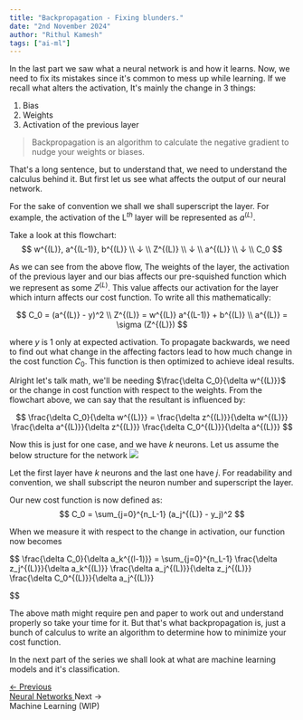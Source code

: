 ```yaml
---
title: "Backpropagation - Fixing blunders."
date: "2nd November 2024"
author: "Rithul Kamesh"
tags: ["ai-ml"]
---
```


In the last part we saw what a neural network is and how it learns. Now, we need to fix its mistakes since it's common to mess up while learning. If we recall what alters the activation, It's mainly the change in 3 things:
1. Bias
2. Weights
3. Activation of the previous layer

> Backpropagation is an algorithm to calculate the negative gradient to nudge your weights or biases.

That's a long sentence, but to understand that, we need to understand the calculus behind it. But first let us see what affects the output of our neural network.

For the sake of convention we shall we shall superscript the layer. For example, the activation of the L$^{th}$ layer will be represented as $a^{(L)}$.

Take a look at this flowchart:
$$
w^{(L)}, a^{(L-1)}, b^{(L)} \\
                ↓ \\
            Z^{(L)} \\
                ↓ \\
            a^{(L)} \\
                ↓ \\
            C_0
$$

As we can see from the above flow, The weights of the layer, the activation of the previous layer and our bias affects our pre-squished function which we represent as some $Z^{(L)}$. This value affects our activation for the layer which inturn affects our cost function. To write all this mathematically:

$$
C_0 = (a^{(L)} - y)^2 \\
Z^{(L)} = w^{(L)} a^{(L-1)} + b^{(L)} \\
a^{(L)} = \sigma (Z^{(L)})
$$

where $y$ is 1 only at expected activation. To propagate backwards, we need to find out what change in the affecting factors lead to how much change in the cost function $C_0$. This function is then optimized to achieve ideal results.

Alright let's talk math, we'll be needing $\frac{\delta C_0}{\delta w^{(L)}}$ or the change in cost function with respect to the weights. From the flowchart above, we can say that the resultant is influenced by:

$$
\frac{\delta C_0}{\delta w^{(L)}} = \frac{\delta z^{(L)}}{\delta w^{(L)}}
                                    \frac{\delta a^{(L)}}{\delta z^{(L)}}
                                    \frac{\delta C_0^{(L)}}{\delta a^{(L)}}
$$

Now this is just for one case, and we have $k$ neurons. Let us assume the below structure for the network
<img src="/blogs/backprop/network.svg" />

Let the first layer have _k_ neurons and the last one have _j_. For readability and convention, we shall subscript the neuron number and superscript the layer.

Our new cost function is now defined as:
$$
C_0 = \sum_{j=0}^{n_L-1} (a_j^{(L)} - y_j)^2
$$

When we measure it with respect to the change in activation, our function now becomes

$$
\frac{\delta C_0}{\delta a_k^{(l-1)}} =  \sum_{j=0}^{n_L-1} \frac{\delta z_j^{(L)}}{\delta a_k^{(L)}}
                                    \frac{\delta a_j^{(L)}}{\delta z_j^{(L)}}
                                    \frac{\delta C_0^{(L)}}{\delta a_j^{(L)}}

$$

The above math might require pen and paper to work out and understand properly so take your time for it. But that's what backpropagation is, just a bunch of calculus to write an algorithm to determine how to minimize your cost function.

In the next part of the series we shall look at what are machine learning models and it's classification.

<div style={{
    display: 'flex',
    justifyContent: 'space-between',
    marginTop: '2rem',
    paddingTop: '1rem',
}}>
        <a
        href="/blog/neural-nets"
        style={{
        textDecoration: 'none'
        }}
    >
        ← Previous<br/>
        <span style={{fontWeight: 500, textDecoration: 'underline'
}}>Neural Networks</span>
    </a>
    <a
        style={{
            textAlign: 'right',
            textDecoration: 'none',
            color: "#999",
        }}
    >
        Next →<br/>
        <span style={{fontWeight: 500, textDecoration: "underline"}}>Machine Learning (WIP)</span>
    </a>
</div>
